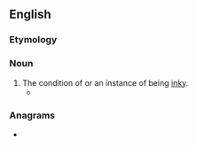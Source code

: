 ==English==

===Etymology===
{{suffix|en|inky|ness}}

===Noun===
{{en-noun|~|es}}

# The condition of or an instance of being [[inky]].
#* {{quote-book|en|year=2020| title=Correspondence: 1927–1987|author=Joseph Campbell, ‎Evans Lansing Smith, ‎Dennis Patrick Slattery | page=| passage=Please excuse all the '''inkinesses'''—my pen dropped into the sand, and messed things up a bit}}

===Anagrams===
* {{anagrams|en|a=eiiknnss|Skinnies|kinesins|skinnies}}